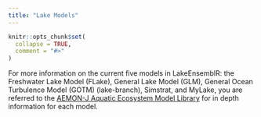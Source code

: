```yaml
---
title: "Lake Models"
---
```


```r
knitr::opts_chunk$set(
  collapse = TRUE,
  comment = "#>"
)
```

For more information on the current five models in LakeEnsemblR: the Freshwater Lake Model (FLake), General Lake Model (GLM), General Ocean Turbulence Model (GOTM) (lake-branch), Simstrat, and MyLake, you are referred to the [AEMON-J Aquatic Ecosystem Model Library](https://github.com/aemon-j/aquatic-ecosystem-model-library/wiki) for in depth information for each model.
